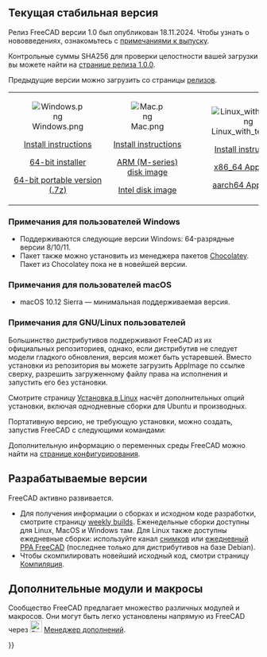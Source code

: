 <languages/>
{{TOCright}}

<span id="Current_stable_version"></span>
== Текущая стабильная версия ==

<div class="mw-translate-fuzzy">
Релиз FreeCAD версии 1.0 был опубликован 18.11.2024. Чтобы узнать о нововведениях, ознакомьтесь с [[Release_notes_1.0/ru|примечаниями к выпуску]].
</div>

<div class="mw-translate-fuzzy">
Контрольные суммы SHA256 для проверки целостности вашей загрузки вы можете найти на [https://github.com/FreeCAD/FreeCAD/releases/tag/1.0.0 странице релиза 1.0.0].
</div>

Предыдущие версии можно загрузить со страницы [https://github.com/FreeCAD/FreeCAD/releases релизов].
<!--Do not remove this tag. It would add even more places where version info has to be kept up to date-->
{| cellpadding="20" style="font-size:120%"

| align=center | [[Image:Windows.png]]

[[Installing_on_Windows|Install instructions]]

[https://github.com/FreeCAD/FreeCAD/releases/download/1.0.1/FreeCAD_1.0.1-conda-Windows-x86_64-installer-1.exe 64-bit installer]

[https://github.com/FreeCAD/FreeCAD/releases/download/1.0.1/FreeCAD_1.0.1-conda-Windows-x86_64-py311.7z 64-bit portable version (.7z)]

| align=center | [[Image:Mac.png]]

[[Installing_on_Mac|Install instructions]]

[https://github.com/FreeCAD/FreeCAD/releases/download/1.0.1/FreeCAD_1.0.1-conda-macOS-arm64-py311.dmg ARM (M-series) disk image]

[https://github.com/FreeCAD/FreeCAD/releases/download/1.0.1/FreeCAD_1.0.1-conda-macOS-x86_64-py311.dmg Intel disk image]

| align=center | [[Image:Linux_with_text.png]]

[[Installing_on_Linux|Install instructions]]

[https://github.com/FreeCAD/FreeCAD/releases/download/1.0.1/FreeCAD_1.0.1-conda-Linux-x86_64-py311.AppImage x86_64 AppImage]

[https://github.com/FreeCAD/FreeCAD/releases/download/1.0.1/FreeCAD_1.0.1-conda-Linux-aarch64-py311.AppImage aarch64 AppImage]

|}

<span id="Notes_for_Windows_users"></span>
=== Примечания для пользователей Windows ===

<div class="mw-translate-fuzzy">
* Поддерживаются следующие версии Windows: 64-разрядные версии 8/10/11.
* Пакет также можно установить из менеджера пакетов [https://chocolatey.org/packages/freecad Chocolatey]. Пакет из Chocolatey пока не в новейшей версии.
</div>

<span id="Notes_for_macOS_users"></span>
=== Примечания для пользователей macOS ===

* macOS 10.12 Sierra — минимальная поддерживаемая версия.

<span id="Notes_for_GNU/Linux_users"></span>
=== Примечания для GNU/Linux пользователей ===

Большинство дистрибутивов поддерживают FreeCAD из их официальных репозиториев, однако, если дистрибутив не следует модели гладкого обновления, версия может быть устаревшей. Вместо установки из репозитория вы можете загрузить AppImage по ссылке сверху, разрешить загруженному файлу права на исполнения и запустить его без установки.

Смотрите страницу [[Installing_on_Linux/ru|Установка в Linux]] насчёт дополнительных опций установки, включая однодневные сборки для Ubuntu и производных.

Портативную версию, не требующую установки, можно создать, запустив FreeCAD с следующими командами:

{{Code|lang=text|code=
cd path/to/directory_containing_AppImage/
chmod +x ./name_of_AppImage_file.AppImage
HOME="$PWD/Settings" FREECAD_USER_HOME="$PWD/Settings" ./name_of_AppImage_file.AppImage
}}

Дополнительную информацию о переменных среды FreeCAD можно найти на [[Start_up_and_Configuration/ru#Переменные Среды Окружения|странице конфигурирования]].

<span id="Development_versions"></span>
== Разрабатываемые версии ==

FreeCAD активно развивается.
* Для получения информации о сборках и исходном коде разработки, смотрите страницу [https://github.com/FreeCAD/FreeCAD-Bundle/releases/tag/weekly-builds weekly builds]. Еженедельные сборки доступны для Linux, MacOS и Windows там. Для Linux также доступны ежедневные сборки: используйте канал [[Ubuntu_Snap/ru|снимков]] или [https://launchpad.net/~freecad-maintainers/+archive/ubuntu/freecad-daily ежедневный PPA FreeCAD] (последнее только для дистрибутивов на базе Debian).
* Чтобы скомпилировать новейший исходный код, смотри страницу [[Compiling/ru|Компиляция]].

<span id="Additional_modules_and_macros"></span>
== Дополнительные модули и макросы ==

Сообщество FreeCAD предлагает множество различных модулей и макросов. Они могут быть легко установлены напрямую из FreeCAD через [[Image:Std_AddonMgr.svg|24px]] [[Std_AddonMgr/ru|Менеджер дополнений]].


{{Userdocnavi{{#translation:}}}}